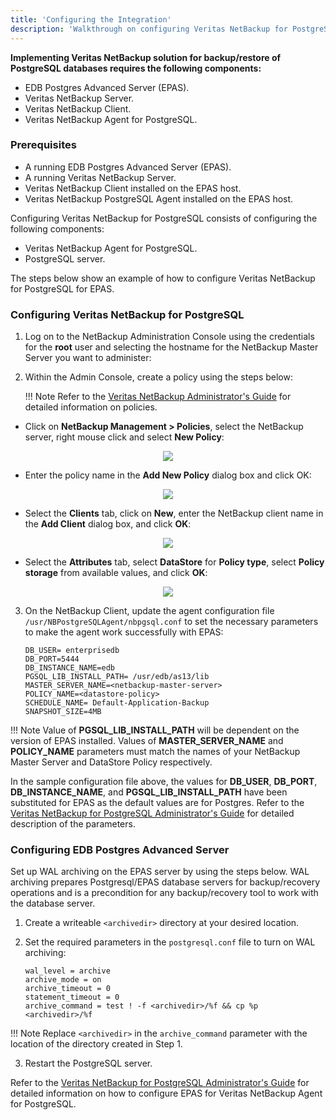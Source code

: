 ```yaml
---
title: 'Configuring the Integration'
description: 'Walkthrough on configuring Veritas NetBackup for PostgreSQL'
---
```


**Implementing Veritas NetBackup solution for backup/restore of PostgreSQL databases requires the following components:**

- EDB Postgres Advanced Server (EPAS).
- Veritas NetBackup Server.
- Veritas NetBackup Client.
- Veritas NetBackup Agent for PostgreSQL.

### Prerequisites

- A running EDB Postgres Advanced Server (EPAS).
- A running Veritas NetBackup Server.
- Veritas NetBackup Client installed on the EPAS host.
- Veritas NetBackup PostgreSQL Agent installed on the EPAS host.


Configuring Veritas NetBackup for PostgreSQL consists of configuring the following components:
- Veritas NetBackup Agent for PostgreSQL.
- PostgreSQL server.

The steps below show an example of how to configure Veritas NetBackup for PostgreSQL for EPAS.

### Configuring Veritas NetBackup for PostgreSQL

1. Log on to the NetBackup Administration Console using the credentials for the **root** user and selecting the hostname for the NetBackup Master Server you want to administer:

<!--
<p align="center">
    <img  src="Images/NetBackupAdminConsole.png">
</p>
-->
2. Within the Admin Console, create a policy using the steps below:

    !!! Note
    Refer to the [Veritas NetBackup Administrator's Guide](https://www.veritas.com/content/support/en_US/doc/18716246-126559472-0/v42176014-126559472) for detailed information on policies.



- Click on **NetBackup Management > Policies**, select the NetBackup server, right mouse click and select **New Policy**:

<p align="center">
    <img  src="Images/NetBackupDataPolicy1.png">
</p>


- Enter the policy name in the **Add New Policy** dialog box and click OK:

<p align="center">
    <img  src="Images/NetBackupDataPolicy2.png">
</p>


- Select the **Clients** tab, click on **New**, enter the NetBackup client name in the **Add Client** dialog box, and click **OK**:

<p align="center">
    <img  src="Images/NetBackupDataPolicy3.png">
</p>


- Select the **Attributes** tab, select **DataStore** for **Policy type**, 
select **Policy storage** from available values, and click **OK**:

<p align="center">
    <img  src="Images/NetBackupDataPolicy4.png">
</p>


3.  On the NetBackup Client, update the agent configuration file `/usr/NBPostgreSQLAgent/nbpgsql.conf` to set the necessary parameters to make the agent work successfully with EPAS:
    ```
    DB_USER= enterprisedb
    DB_PORT=5444
    DB_INSTANCE_NAME=edb
    PGSQL_LIB_INSTALL_PATH= /usr/edb/as13/lib
    MASTER_SERVER_NAME=<netbackup-master-server>
    POLICY_NAME=<datastore-policy>
    SCHEDULE_NAME= Default-Application-Backup
    SNAPSHOT_SIZE=4MB
    ```

!!! Note
    Value of **PGSQL_LIB_INSTALL_PATH** will be dependent on the version of EPAS installed.
    Values of **MASTER_SERVER_NAME** and **POLICY_NAME** parameters must match the names of your NetBackup Master Server and DataStore Policy respectively.

In the sample configuration file above, the values for **DB_USER**, **DB_PORT**, **DB_INSTANCE_NAME**, and **PGSQL_LIB_INSTALL_PATH** have been substituted for EPAS as the default values are for Postgres.
Refer to the [Veritas NetBackup for PostgreSQL Administrator's Guide](https://www.veritas.com/content/support/en_US/doc/129277259-150015228-0/v129276458-150015228) for detailed description of the parameters.



### Configuring EDB Postgres Advanced Server

Set up WAL archiving on the EPAS server by using the steps below. WAL archiving prepares Postgresql/EPAS database servers for backup/recovery operations and is a precondition for any backup/recovery tool to work with the database server.

1.	Create a writeable `<archivedir>` directory at your desired location.

2.	Set the required parameters in the `postgresql.conf` file to turn on WAL archiving:
    ```
    wal_level = archive
    archive_mode = on
    archive_timeout = 0
    statement_timeout = 0
    archive_command = test ! -f <archivedir>/%f && cp %p <archivedir>/%f
    ```

!!! Note
    Replace `<archivedir>` in the `archive_command` parameter with the location of the directory created in Step 1.

3.	Restart the PostgreSQL server.

Refer to the [Veritas NetBackup for PostgreSQL Administrator's Guide](https://www.veritas.com/content/support/en_US/doc/129277259-150015228-0/v129903049-150015228) for detailed information on how to configure EPAS for Veritas NetBackup Agent for PostgreSQL.


